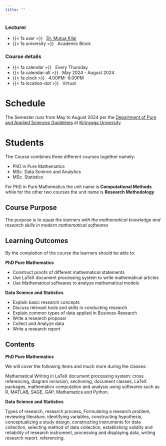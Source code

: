 ```yaml
---
title: ""
---
```



::: {.home}

:::: {.grid .course-details}

::: {.g-col-12 .g-col-sm-6 .g-col-md-4}
### Lecturer

-  {{< fa user >}} &nbsp; [Dr. Mutua Kilai](https://sam-mutua.github.io/work/)
-  {{< fa university >}} &nbsp; Academic Block
:::

::: {.g-col-12 .g-col-sm-6 .g-col-md-4}
### Course details

- {{< fa calendar >}} &nbsp; Every Thursday
- {{< fa calendar-alt >}} &nbsp; May 2024 - August 2024
- {{< fa clock >}} &nbsp; 4.00PM- 6.00PM
- {{< fa location-dot >}} &nbsp; Virtual

:::


::::

:::

# Schedule

The Semester runs from May to August 2024 per the [Department of Pure and Applied Sciences Guidelines](https://spas.kyu.ac.ke/spas-pages/departments/pure-and-applied-sciences) at [Kirinyaga University](https://www.kyu.ac.ke/)

# Students

The Course combines three different courses together namely:

- PhD in Pure Mathematics
- MSc. Data Science and Analytics
- MSc. Statistics

For PhD in Pure Mathematics the unit name is **Computational Methods** while for the other two courses the unit name is **Research Methodology**

## Course Purpose

The purpose is to *equip the learners with the mathematical knowledge and research skills in modern mathematical softwares*


## Learning Outcomes

By the completion of the course the learners should be able to:
<br>

**PhD Pure Mathematics**

- Construct proofs of different mathematical statements
- Use LaTeX document processing system to write mathematical articles
- Use Mathematical softwares to analyze mathematical models

**Data Science and Statistics**

- Explain basic research concepts
- Discuss relevant tools and skills in conducting research
- Explain common types of data applied in Business Research
- Write a research proposal
- Collect and Analyze data
- Write a research report

## Contents

**PhD Pure Mathematics**

We will cover the following items and much more during the classes:

Mathematical Writing in LaTeX document processing system: cross referencing, diagram inclusion, sectioning, document classes, LaTeX packages, mathematics computation and analysis using softwares such as R, MATLAB, SAGE, GAP, Mathematica and Python. 


**Data Science and Statistics**

Types of research, research process, Formulating a research problem, reviewing literature, identifying variables, constructing hypothesis, conceptualizing a study design, constructing instruments for data collection, selecting method of data collection, establishing validity and reliability of research instrument, processing and displaying data, writing research report, referencing. 
